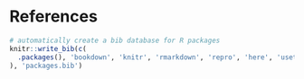 # References {-}

```r
# automatically create a bib database for R packages
knitr::write_bib(c(
  .packages(), 'bookdown', 'knitr', 'rmarkdown', 'repro', 'here', 'usethis', 'gert', 'credentials'
), 'packages.bib')
```
